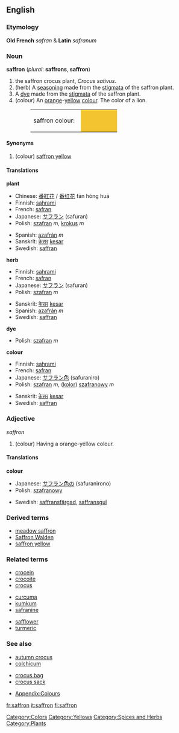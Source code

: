 {{see|Saffron}}

==English==
{{wikipedia}}
===Etymology===
'''Old French''' ''safran'' & '''Latin''' ''safranum''

===Noun===
'''saffron''' (''plural'': '''saffrons''', '''saffron''')
#the saffron crocus plant, ''Crocus sativus''.
#(herb) A [[seasoning]] made from the [[stigma]]ta of the saffron plant.
#A [[dye]] made from the [[stigma]]ta of the saffron plant.
#(colour) An [[orange]]-[[yellow]] [[color|colour]]. The color of a lion.
#:<table><tr><td>saffron colour: &nbsp;</td><td bgcolor="#F4C430" width="80">&nbsp; </td></tr></table>

====Synonyms====
#(colour) [[saffron yellow]]

====Translations====
'''plant'''
{{top}}
*Chinese: [[番紅花]] / [[番红花]] fān hóng huā
*Finnish: [[sahrami]]
*French: [[safran]]
*Japanese: [[サフラン]] (safuran)
*Polish: [[szafran]] ''m'', [[krokus]] ''m''
{{mid}}
*Spanish: [[azafrán]] ''m''
*Sanskrit: [[केसर]] [[kesar]]
*Swedish: [[saffran]]
{{bottom}}


'''herb'''
{{top}}
*Finnish: [[sahrami]]
*French: [[safran]]
*Japanese: [[サフラン]] (safuran)
*Polish: [[szafran]] ''m''
{{mid}}
*Sanskrit: [[केसर]] [[kesar]]
*Spanish: [[azafrán]] ''m''
*Swedish: [[saffran]]
{{bottom}}

'''dye'''
{{top}}
*Polish: [[szafran]] ''m''
{{mid}}
{{bottom}}

'''colour'''
{{top}}
*Finnish: [[sahrami]]
*French: [[safran]]
*Japanese: [[サフラン色]] (safuraniro)
*Polish: [[szafran]] ''m'', ([[kolor]]) [[szafranowy]] ''m''
{{mid}}
*Sanskrit: [[केसर]] [[kesar]]
*Swedish: [[saffran]]
{{bottom}}

===Adjective===
''saffron''
#(colour) Having a orange-yellow colour.

====Translations====
'''colour'''
{{top}}
*Japanese: [[サフラン色]]の (safuranirono)
*Polish: [[szafranowy]]
{{mid}}
*Swedish: [[saffransfärgad]], [[saffransgul]]
{{bottom}}

===Derived terms===
*[[meadow saffron]]
*[[Saffron Walden]]
*[[saffron yellow]]

===Related terms===
{{3column-top}}
*[[crocein]]
*[[crocoite]]
*[[crocus]]
{{3column-mid}}
*[[curcuma]]
*[[kumkum]]
*[[safranine]]
{{3column-mid}}
*[[safflower]]
*[[turmeric]]
{{bottom}}

===See also===
{{3column-top}}
*[[autumn crocus]]
*[[colchicum]]
{{3column-mid}}
*[[crocus bag]]
*[[crocus sack]]
{{3column-mid}}
*[[Wiktionary_Appendix:Colours|Appendix:Colours]]
{{bottom}}

[[Category:Colors]]
[[Category:Yellows]]
[[Category:Spices and Herbs]]
[[Category:Plants]]

[[fr:saffron]]
[[it:saffron]]
[[fi:saffron]]